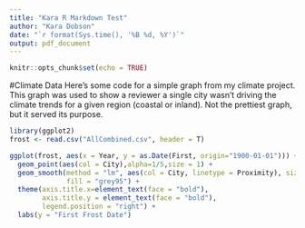 ```yaml
---
title: "Kara R Markdown Test"
author: "Kara Dobson"
date: "`r format(Sys.time(), '%B %d, %Y')`"
output: pdf_document
---
```


```r
knitr::opts_chunk$set(echo = TRUE)
```

#Climate Data
Here's some code for a simple graph from my climate project. This graph was used to show a reviewer a single city wasn't driving the climate trends for a given region (coastal or inland). Not the prettiest graph, but it served its purpose.

```r
library(ggplot2)
frost <- read.csv("AllCombined.csv", header = T)

ggplot(frost, aes(x = Year, y = as.Date(First, origin="1900-01-01"))) +
  geom_point(aes(col = City),alpha=1/5,size = 1) +
  geom_smooth(method = "lm", aes(col = City, linetype = Proximity), size = 1.2,
              fill = "grey95") +
  theme(axis.title.x=element_text(face = "bold"),
        axis.title.y = element_text(face = "bold"),
        legend.position = "right") +
  labs(y = "First Frost Date")
```
